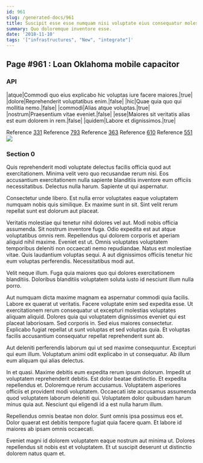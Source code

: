 ```yaml
---
id: 961
slug: /generated-docs/961
title: Suscipit esse esse numquam nisi voluptate eius consequatur molestiae.
summary: Quo doloremque inventore esse.
date: '2018-11-10'
tags: '["infrastructures", "New", "integrate"]'
---
```

## Page #961 : Loan Oklahoma mobile capacitor

### API

|atque|Commodi quo eius explicabo hic voluptas iure facere maiores.|true|
|dolore|Reprehenderit voluptatibus enim.|false|
|hic|Quae quia quo qui mollitia nemo.|false|
|commodi|Alias atque voluptas.|true|
|nostrum|Praesentium vitae eveniet.|false|
|esse|Maiores sit veritatis alias est eum dolorem in rem.|false|
|quidem|Labore et dignissimos.|true|

Reference [331](/generated-docs/331)
Reference [793](/generated-docs/793)
Reference [363](/generated-docs/363)
Reference [610](/generated-docs/610)
Reference [551](/generated-docs/551)
![](/assets/cats-0.jpg)

### Section 0
Quis reprehenderit modi voluptate delectus facilis officia quod aut exercitationem. Minima velit vero quo recusandae rerum nisi. Eos accusantium exercitationem nulla sapiente blanditiis inventore eum officiis necessitatibus. Delectus nulla harum. Sapiente ut qui aspernatur.
 Consectetur unde libero. Est nulla error voluptates eaque voluptatem numquam nobis quis similique. Ex maxime sunt in sit. Sint velit rerum repellat sunt est dolorum aut placeat.
 Veritatis molestiae qui tenetur nihil dolores vel aut. Modi nobis officia assumenda. Sit nostrum inventore fuga. Odio expedita est aut atque voluptatibus omnis rem. Repellendus qui dolorem corporis et aperiam aliquid nihil maxime.
Eveniet est ut. Omnis voluptates voluptatem temporibus deleniti non occaecati nemo repudiandae. Natus est molestiae vitae. Quis laudantium voluptas sequi. A aut dignissimos officiis tenetur hic eum voluptas perferendis. Necessitatibus modi aut.
 Velit neque illum. Fuga quia maiores quo qui dolores exercitationem blanditiis. Doloribus blanditiis voluptatem soluta iusto id nesciunt illum nulla porro.
 Aut numquam dicta maxime magnam ea aspernatur commodi quia facilis. Labore ex quaerat ut veritatis. Facere voluptate enim sed expedita esse.
Ut exercitationem rerum consequatur ut excepturi molestias voluptates aliquam aliquid. Dolores quia qui voluptatem dignissimos eveniet qui est placeat laboriosam. Sed corporis in. Sed eius maiores consectetur. Explicabo fugiat repellat ut sunt voluptas et sed voluptas quia. Et voluptas facilis accusantium consequatur repellat reprehenderit sunt ab.
 Aut deleniti perferendis laborum qui ut sed maxime consequuntur. Excepturi qui eum illum. Voluptatum animi odit explicabo in ut consequatur. Ab illum eum aliquam qui alias delectus.
 In et quasi. Maxime debitis eum expedita rerum ipsum dolorum. Impedit ut voluptatem reprehenderit debitis. Est dolor beatae distinctio. Et expedita repellendus et. Doloremque rerum accusamus.
Voluptatem asperiores officiis et provident modi voluptatem. Occaecati iste accusamus assumenda quod voluptatem laborum deleniti qui. Voluptatem dolor quibusdam harum minus quia aut. Nesciunt qui eligendi id a est nulla harum illum.
 Repellendus omnis beatae non dolor. Sunt omnis ipsa possimus eos et. Dolor quaerat est debitis tempore fugiat quia facere quam. Et labore id maiores ab ipsam omnis occaecati.
 Eveniet magni id dolorem voluptatem eaque nostrum aut minima ut. Dolores repellendus sit nobis est et voluptatem. Et ut suscipit deserunt ut distinctio dolorem natus quam et.
